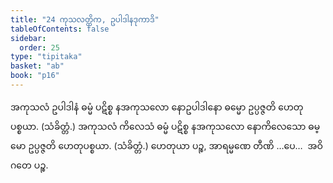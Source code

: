 ```yaml
---
title: "24 ကုသလတ္တိက, ဥပါဒါနဒုကာဒိ"
tableOfContents: false
sidebar:
  order: 25
type: "tipitaka"
basket: "ab"
book: "p16"
---
```



<DynamicBreadcrumb />

<Division number="46" book="p16" e="ch" v="40" p="261">

<Paragraph number="128" book="p16">
အကုသလံ ဥပါဒါနံ ဓမ္မံ ပဋိစ္စ နအကုသလော နောဥပါဒါနော ဓမ္မော ဥပ္ပဇ္ဇတိ ဟေတုပစ္စယာ. (သံခိတ္တံ.)
</Paragraph>

<Paragraph number="129" book="p16">
အကုသလံ ကိလေသံ ဓမ္မံ ပဋိစ္စ နအကုသလော နောကိလေသော ဓမ္မော ဥပ္ပဇ္ဇတိ ဟေတုပစ္စယာ. (သံခိတ္တံ.)
</Paragraph>

<Paragraph number="130" book="p16">
ဟေတုယာ ပဉ္စ, အာရမ္မဏေ တီဏိ …ပေ…  အဝိဂတေ ပဉ္စ.
</Paragraph>
</Division>